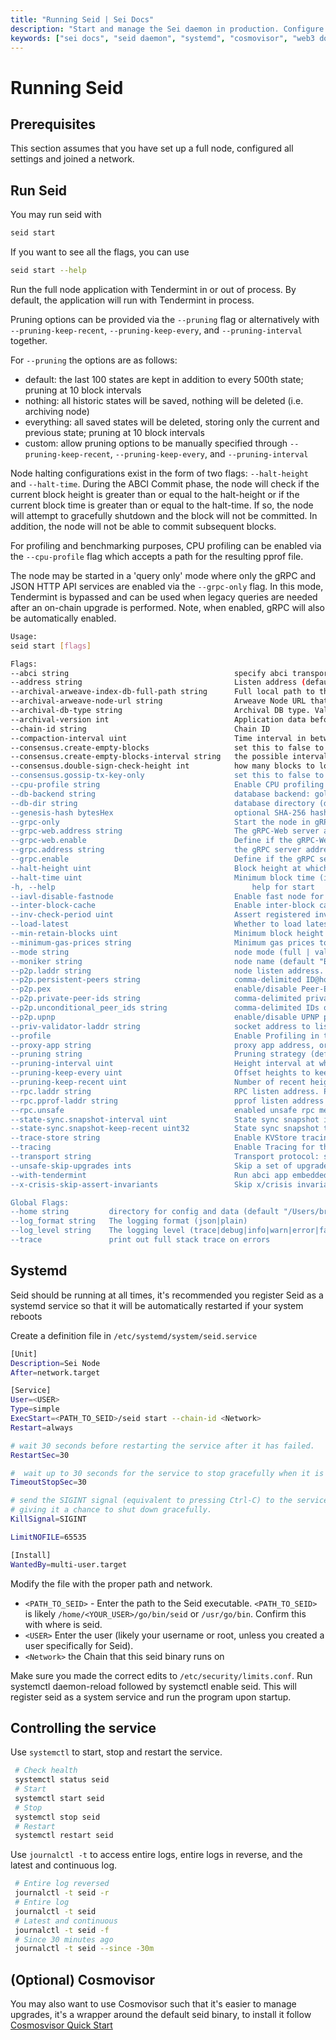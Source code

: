 ```yaml
---
title: "Running Seid | Sei Docs"
description: "Start and manage the Sei daemon in production. Configure pruning, systemd services, Cosmovisor, and logs."
keywords: ["sei docs", "seid daemon", "systemd", "cosmovisor", "web3 docs"]
---
```


# Running Seid

## Prerequisites
This section assumes that you have set up a full node, configured all settings and joined a network.

## Run Seid
You may run seid with
```bash
seid start
```

If you want to see all the flags, you can use
```bash
seid start --help
```
Run the full node application with Tendermint in or out of process. By
default, the application will run with Tendermint in process.

Pruning options can be provided via the `--pruning` flag or alternatively with `--pruning-keep-recent`,
`--pruning-keep-every`, and `--pruning-interval` together.

For `--pruning` the options are as follows:

- default: the last 100 states are kept in addition to every 500th state; pruning at 10 block intervals
- nothing: all historic states will be saved, nothing will be deleted (i.e. archiving node)
- everything: all saved states will be deleted, storing only the current and previous state; pruning at 10 block intervals
- custom: allow pruning options to be manually specified through `--pruning-keep-recent`, `--pruning-keep-every`, and `--pruning-interval`

Node halting configurations exist in the form of two flags: `--halt-height` and `--halt-time`. During
the ABCI Commit phase, the node will check if the current block height is greater than or equal to
the halt-height or if the current block time is greater than or equal to the halt-time. If so, the
node will attempt to gracefully shutdown and the block will not be committed. In addition, the node
will not be able to commit subsequent blocks.

For profiling and benchmarking purposes, CPU profiling can be enabled via the `--cpu-profile` flag
which accepts a path for the resulting pprof file.

The node may be started in a 'query only' mode where only the gRPC and JSON HTTP
API services are enabled via the `--grpc-only` flag. In this mode, Tendermint is
bypassed and can be used when legacy queries are needed after an on-chain upgrade
is performed. Note, when enabled, gRPC will also be automatically enabled.

```bash
Usage:
seid start [flags]

Flags:
--abci string                                     specify abci transport (socket | grpc) (default "socket")
--address string                                  Listen address (default "tcp://0.0.0.0:26658")
--archival-arweave-index-db-full-path string      Full local path to the levelDB used for indexing arweave data
--archival-arweave-node-url string                Arweave Node URL that stores archived data
--archival-db-type string                         Archival DB type. Valid options: arweave
--archival-version int                            Application data before this version is stored in archival DB
--chain-id string                                 Chain ID
--compaction-interval uint                        Time interval in between forced levelDB compaction. 0 means no forced compaction.
--consensus.create-empty-blocks                   set this to false to only produce blocks when there are txs or when the AppHash changes (default true)
--consensus.create-empty-blocks-interval string   the possible interval between empty blocks (default "0s")
--consensus.double-sign-check-height int          how many blocks to look back to check existence of the node's consensus votes before joining consensus
--consensus.gossip-tx-key-only                    set this to false to gossip entire data rather than just the key (default true)
--cpu-profile string                              Enable CPU profiling and write to the provided file
--db-backend string                               database backend: goleveldb | cleveldb | boltdb | rocksdb | badgerdb (default "goleveldb")
--db-dir string                                   database directory (default "data")
--genesis-hash bytesHex                           optional SHA-256 hash of the genesis file
--grpc-only                                       Start the node in gRPC query only mode (no Tendermint process is started)
--grpc-web.address string                         The gRPC-Web server address to listen on (default "0.0.0.0:9091")
--grpc-web.enable                                 Define if the gRPC-Web server should be enabled. (Note: gRPC must also be enabled.) (default true)
--grpc.address string                             the gRPC server address to listen on (default "0.0.0.0:9090")
--grpc.enable                                     Define if the gRPC server should be enabled (default true)
--halt-height uint                                Block height at which to gracefully halt the chain and shutdown the node
--halt-time uint                                  Minimum block time (in Unix seconds) at which to gracefully halt the chain and shutdown the node
-h, --help                                            help for start
--iavl-disable-fastnode                           Enable fast node for IAVL tree (default true)
--inter-block-cache                               Enable inter-block caching (default true)
--inv-check-period uint                           Assert registered invariants every N blocks
--load-latest                                     Whether to load latest version from store immediately after app creation (default true)
--min-retain-blocks uint                          Minimum block height offset during ABCI commit to prune Tendermint blocks
--minimum-gas-prices string                       Minimum gas prices to accept for transactions; Any fee in a tx must meet this minimum (e.g. 0.01photino;0.0001stake)
--mode string                                     node mode (full | validator | seed) (default "full")
--moniker string                                  node name (default "Brandons-MacBook-Pro.local")
--p2p.laddr string                                node listen address. (0.0.0.0:0 means any interface, any port) (default "tcp://0.0.0.0:26656")
--p2p.persistent-peers string                     comma-delimited ID@host:port persistent peers
--p2p.pex                                         enable/disable Peer-Exchange (default true)
--p2p.private-peer-ids string                     comma-delimited private peer IDs
--p2p.unconditional_peer_ids string               comma-delimited IDs of unconditional peers
--p2p.upnp                                        enable/disable UPNP port forwarding
--priv-validator-laddr string                     socket address to listen on for connections from external priv-validator process
--profile                                         Enable Profiling in the application
--proxy-app string                                proxy app address, or one of: 'kvstore', 'persistent_kvstore', 'e2e' or 'noop' for local testing. (default "tcp://127.0.0.1:26658")
--pruning string                                  Pruning strategy (default|nothing|everything|custom) (default "default")
--pruning-interval uint                           Height interval at which pruned heights are removed from disk (ignored if pruning is not 'custom')
--pruning-keep-every uint                         Offset heights to keep on disk after 'keep-every' (ignored if pruning is not 'custom')
--pruning-keep-recent uint                        Number of recent heights to keep on disk (ignored if pruning is not 'custom')
--rpc.laddr string                                RPC listen address. Port required (default "tcp://127.0.0.1:26657")
--rpc.pprof-laddr string                          pprof listen address (https://golang.org/pkg/net/http/pprof)
--rpc.unsafe                                      enabled unsafe rpc methods
--state-sync.snapshot-interval uint               State sync snapshot interval
--state-sync.snapshot-keep-recent uint32          State sync snapshot to keep (default 2)
--trace-store string                              Enable KVStore tracing to an output file
--tracing                                         Enable Tracing for the app
--transport string                                Transport protocol: socket, grpc (default "socket")
--unsafe-skip-upgrades ints                       Skip a set of upgrade heights to continue the old binary
--with-tendermint                                 Run abci app embedded in-process with tendermint (default true)
--x-crisis-skip-assert-invariants                 Skip x/crisis invariants check on startup

Global Flags:
--home string         directory for config and data (default "/Users/brandon/.sei")
--log_format string   The logging format (json|plain)
--log_level string    The logging level (trace|debug|info|warn|error|fatal|panic)
--trace               print out full stack trace on errors
```

## Systemd
Seid should be running at all times, it's recommended you register Seid as a systemd service so that it will be automatically restarted if your system reboots

Create a definition file in `/etc/systemd/system/seid.service`
```bash
[Unit]
Description=Sei Node
After=network.target

[Service]
User=<USER>
Type=simple
ExecStart=<PATH_TO_SEID>/seid start --chain-id <Network>
Restart=always

# wait 30 seconds before restarting the service after it has failed.
RestartSec=30

#  wait up to 30 seconds for the service to stop gracefully when it is being stopped.
TimeoutStopSec=30

# send the SIGINT signal (equivalent to pressing Ctrl-C) to the service process when it is being stopped
# giving it a chance to shut down gracefully.
KillSignal=SIGINT

LimitNOFILE=65535

[Install]
WantedBy=multi-user.target
```

Modify the file with the proper path and network.

- `<PATH_TO_SEID>` - Enter the path to the Seid executable. `<PATH_TO_SEID>` is likely `/home/<YOUR_USER>/go/bin/seid` or `/usr/go/bin`. Confirm this with where is seid.
- `<USER>` Enter the user (likely your username or root, unless you created a user specifically for Seid).
- `<Network>` the Chain that this seid binary runs on

Make sure you made the correct edits to `/etc/security/limits.conf`.
Run systemctl daemon-reload followed by systemctl enable seid. This will register seid as a system service and run the program upon startup.

## Controlling the service
Use `systemctl` to start, stop and restart the service.
```bash
 # Check health
 systemctl status seid
 # Start
 systemctl start seid
 # Stop
 systemctl stop seid
 # Restart
 systemctl restart seid
```

Use `journalctl -t` to access entire logs, entire logs in reverse, and the latest and continuous log.
```bash
 # Entire log reversed
 journalctl -t seid -r
 # Entire log
 journalctl -t seid
 # Latest and continuous
 journalctl -t seid -f
 # Since 30 minutes ago
 journalctl -t seid --since -30m
```

## (Optional) Cosmovisor

You may also want to use Cosmovisor such that it's easier to manage upgrades, it's a wrapper around the default seid
binary, to install it follow [Cosmosvisor Quick Start](https://docs.cosmos.network/v0.45/run-node/cosmovisor.html)
